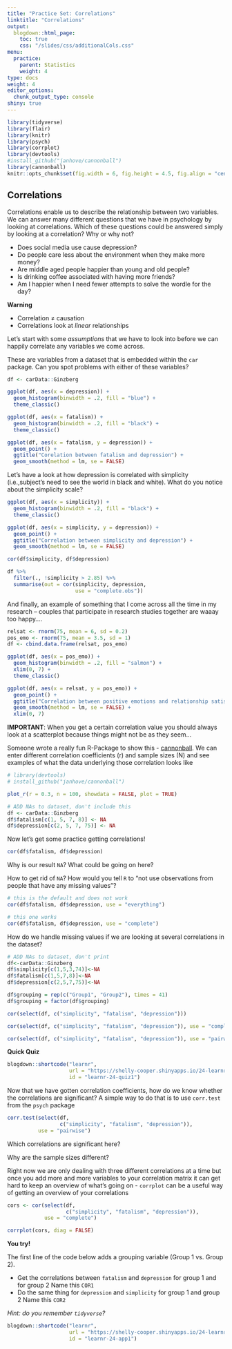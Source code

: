 ```yaml
---
title: "Practice Set: Correlations"
linktitle: "Correlations"
output:
  blogdown::html_page:
    toc: true
    css: "/slides/css/additionalCols.css"
menu:
  practice:
    parent: Statistics
    weight: 4
type: docs
weight: 4
editor_options: 
  chunk_output_type: console
shiny: true
---
```


```r
library(tidyverse)
library(flair)
library(knitr)
library(psych)
library(corrplot)
library(devtools)
#install_github("janhove/cannonball")
library(cannonball)
knitr::opts_chunk$set(fig.width = 6, fig.height = 4.5, fig.align = "center")
```

## Correlations

Correlations enable us to describe the relationship between two variables. We can answer many different questions that we have in psychology by looking at correlations. Which of these questions could be answered simply by looking at a correlation? Why or why not? 

- Does social media use cause depression? 
- Do people care less about the environment when they make more money? 
- Are middle aged people happier than young and old people? 
- Is drinking coffee associated with having more friends? 
- Am I happier when I need fewer attempts to solve the wordle for the day? 

:::warning
**Warning**

- Correlation $\neq$ causation
- Correlations look at *linear* relationships

:::

Let's start with some *assumptions* that we have to look into before we can happily correlate any variables we come across.

These are variables from a dataset that is embedded within the `car` package. Can you spot problems with either of these variables? 

```r
df <- carData::Ginzberg

ggplot(df, aes(x = depression)) +
  geom_histogram(binwidth = .2, fill = "blue") +
  theme_classic()

ggplot(df, aes(x = fatalism)) +
  geom_histogram(binwidth = .2, fill = "black") +
  theme_classic()

ggplot(df, aes(x = fatalism, y = depression)) +
  geom_point() +
  ggtitle("Corelation between fatalism and depression") +
  geom_smooth(method = lm, se = FALSE)

```


Let's have a look at how depression is correlated with simplicity (i.e.,subject's need to see the world in black and white). What do you notice about the simplicity scale? 

```r

ggplot(df, aes(x = simplicity)) +
  geom_histogram(binwidth = .2, fill = "black") +
  theme_classic()

ggplot(df, aes(x = simplicity, y = depression)) +
  geom_point() +
  ggtitle("Correlation between simplicity and depression") +
  geom_smooth(method = lm, se = FALSE)

cor(df$simplicity, df$depression)

df %>%
  filter(., !simplicity > 2.85) %>%
  summarise(out = cor(simplicity, depression,
                      use = "complete.obs"))

```

And finally, an example of something that I come across all the time in my research -- couples that participate in research studies together are waaay too happy....

```r

relsat <- rnorm(75, mean = 6, sd = 0.2)
pos_emo <- rnorm(75, mean = 3.5, sd = 1)
df <- cbind.data.frame(relsat, pos_emo)

ggplot(df, aes(x = pos_emo)) +
  geom_histogram(binwidth = .2, fill = "salmon") +
  xlim(0, 7) +
  theme_classic()

ggplot(df, aes(x = relsat, y = pos_emo)) +
  geom_point() +
  ggtitle("Correlation between positive emotions and relationship satisfaction") +
  geom_smooth(method = lm, se = FALSE) +
  xlim(0, 7)

```


**IMPORTANT**: When you get a certain correlation value you should always look at a scatterplot because things might not be as they seem...

Someone wrote a really fun R-Package to show this - [cannonball](https://janhove.github.io/teaching/2018/09/26/cannonball). We can enter different correlation coefficients (r) and sample sizes (N) and see examples of what the data underlying those correlation looks like 

```r
# library(devtools)
# install_github("janhove/cannonball")

plot_r(r = 0.3, n = 100, showdata = FALSE, plot = TRUE)
```


```r
# ADD NAs to dataset, don't include this 
df <- carData::Ginzberg
df$fatalism[c(1, 5, 7, 8)] <- NA
df$depression[c(2, 5, 7, 75)] <- NA
```


Now let's get some practice getting correlations! 

```r
cor(df$fatalism, df$depression)
```

Why is our result `NA`? What could be going on here? 


How to get rid of `NA`? How would you tell `R` to “not use observations from people that have any missing values”? 

```r
# this is the default and does not work
cor(df$fatalism, df$depression, use = "everything") 

# this one works
cor(df$fatalism, df$depression, use = "complete")
```

How do we handle missing values if we are looking at several correlations in the dataset? 

```r
# ADD NAs to dataset, don't print 
df<-carData::Ginzberg
df$simplicity[c(1,5,3,74)]<-NA
df$fatalism[c(1,5,7,8)]<-NA
df$depression[c(2,5,7,75)]<-NA

df$grouping = rep(c("Group1", "Group2"), times = 41)
df$grouping = factor(df$grouping)
```

```r
cor(select(df, c("simplicity", "fatalism", "depression")))

cor(select(df, c("simplicity", "fatalism", "depression")), use = "complete")

cor(select(df, c("simplicity", "fatalism", "depression")), use = "pairwise")
```

:::quiz
**Quick Quiz**
:::

```r

blogdown::shortcode("learnr",
                    url = "https://shelly-cooper.shinyapps.io/24-learnr-quiz1/",
                    id = "learnr-24-quiz1")

```

Now that we have gotten correlation coefficients, how do we know whether the correlations are significant? A simple way to do that is to use `corr.test` from the `psych` package 

```r
corr.test(select(df,
                 c("simplicity", "fatalism", "depression")),
          use = "pairwise")
```

Which correlations are significant here? 

Why are the sample sizes different? 

Right now we are only dealing with three different correlations at a time but once you add more and more variables to your correlation matrix it can get hard to keep an overview of what's going on - `corrplot` can be a useful way of getting an overview of your correlations

```r
cors <- cor(select(df, 
                   c("simplicity", "fatalism", "depression")), 
            use = "complete")

corrplot(cors, diag = FALSE)

```

:::puzzle
**You try!** 

The first line of the code below adds a grouping variable (Group 1 vs. Group 2). 

- Get the correlations between `fatalism` and `depression` for group 1 and for group 2 Name this `COR1`
- Do the same thing for `depression` and `simplicity` for group 1 and group 2 Name this `COR2`

*Hint: do you remember `tidyverse`?*
:::

```r

blogdown::shortcode("learnr",
                    url = "https://shelly-cooper.shinyapps.io/24-learnr-app1/",
                    id = "learnr-24-app1")

```



